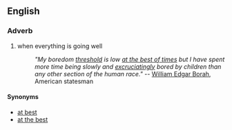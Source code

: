 ==English==
===Adverb===
#when everything is going well
#:''"My boredom [[threshold]] is low [[at the best of times]] but I have spent more time being slowly and [[excruciatingly]] bored by children than any other section of the human race."'' -- [[w:William Edgar Borah|William Edgar Borah]], American statesman
====Synonyms====
*[[at best]]
*[[at the best]]
